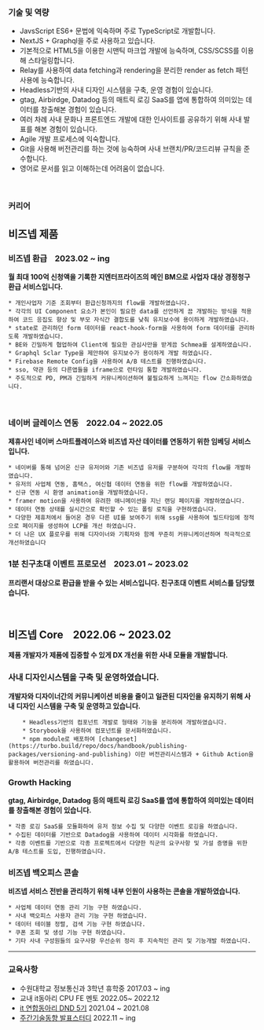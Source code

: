 ### 기술 및 역량

  * JavsScript ES6+ 문법에 익숙하며 주로 TypeScript로 개발합니다.
  * NextJS + Graphql을 주로 사용하고 있습니다.
  * 기본적으로 HTML5을 이용한 시맨틱 마크업 개발에 능숙하며, CSS/SCSS를 이용해 스타일링합니다.
  * Relay를 사용하여 data fetching과 rendering을 분리한 render as fetch 패턴 사용에 능숙합니다.
  * Headless기반의 사내 디자인 시스템을 구축, 운영 경험이 있습니다.
  * gtag, Airbirdge, Datadog 등의 매트릭 로깅 SaaS를 앱에 통합하여 의미있는 데이터를 창출해본 경험이 있습니다.
  * 여러 차례 사내 문화나 프론트엔드 개발에 대한 인사이트를 공유하기 위해 사내 발표를 해본 경험이 있습니다.
  * Agile 개발 프로세스에 익숙합니다.
  * Git을 사용해 버전관리를 하는 것에 능숙하며 사내 브랜치/PR/코드리뷰 규칙을 준수합니다.
  * 영어로 문서를 읽고 이해하는데 어려움이 없습니다.

<br/>

### 커리어

## 비즈넵 제품


### 비즈넵 환급 &nbsp;&nbsp;&nbsp;<span className="inline-block sm:block nx-text-sm sm:mt-3 text-gray-600 dark:text-white">2023.02 ~ ing</span>
**월 최대 100억 신청액을 기록한 지엔터프라이즈의 메인 BM으로 사업자 대상 경정청구 환급 서비스입니다.**


    * 개인사업자 기준 조회부터 환급신청까지의 flow를 개발하였습니다.
    * 각각의 UI Component 요소가 본인이 필요한 data를 선언하게 끔 개발하는 방식을 적용하여 코드 응집도 향상 및 부모 자식간 결합도를 낮춰 유지보수에 용이하게 개발하였습니다.
    * state로 관리하던 form 데이터를 react-hook-form을 사용하여 form 데이터를 관리하도록 개발하였습니다.
    * BE와 긴밀하게 협업하여 Client에 필요한 관심사만을 받게끔 Schmea를 설계하였습니다.
    * Graphql Sclar Type을 제안하여 유지보수가 용이하게 개발 하였습니다.
    * Firebase Remote Config을 사용하여 A/B 테스트를 진행하였습니다.
    * sso, 약관 등의 다른앱들을 iframe으로 런타임 통합 개발하였습니다.
    * 주도적으로 PD, PM과 긴밀하게 커뮤니케이션하며 불필요하게 느껴지는 flow 간소화하였습니다.

<br/>

### 네이버 글레이스 연동 &nbsp;&nbsp;&nbsp;<span className="inline-block sm:block sm:mt-3 nx-text-sm text-gray-600 dark:text-white">2022.04 ~ 2022.05</span>
**제휴사인 네이버 스마트플레이스와 비즈넵 자산 데이터를 연동하기 위한 임베딩 서비스입니다.**

    * 네이버를 통해 넘어온 신규 유저어와 기존 비즈넵 유저를 구분하여 각각의 flow를 개발하였습니다.
    * 유저의 사업체 연동, 홈택스, 여신협 데이터 연동을 위한 flow를 개발하였습니다.
    * 신규 연동 시 환영 animation을 개발하였습니다.
    * framer motion을 사용하여 유려한 애니메이션을 지닌 랜딩 페이지를 개발하였습니다.
    * 데이터 연동 상태를 실시간으로 확인할 수 있는 폴링 로직을 구현하였습니다.
    * 다양한 제휴처에서 들어온 경우 다른 UI를 보여주기 위해 ssg를 사용하여 빌드타임에 정적으로 페이지를 생성하여 LCP를 개선 하였습니다.
    * 더 나은 UX 플로우를 위해 디자이너와 기획자와 함께 꾸준히 커뮤니케이션하며 적극적으로 개선하였습니다

### 1분 친구초대 이벤트 프로모션 &nbsp;&nbsp;&nbsp;<span className="inline-block sm:block nx-text-sm sm:mt-3 text-gray-600 dark:text-white">2023.01 ~ 2023.02</span>
**프리랜서 대상으로 환급을 받을 수 있는 서비스입니다. 친구초대 이벤트 서비스를 담당했습니다.**

<br/>

## 비즈넵 Core &nbsp;&nbsp;&nbsp;<span className="inline-block sm:block nx-text-sm sm:mt-3 text-gray-600 dark:text-white">2022.06 ~ 2023.02</span>
**제품 개발자가 제품에 집중할 수 있게 DX 개선을 위한 사내 모듈을 개발합니다.**

 ### 사내 디자인시스템을 구축 및 운영하였습니다.
 **개발자와 디자이너간의 커뮤니케이션 비용을 줄이고 일관된 디자인을 유지하기 위해 사내 디자인 시스템을 구축 및 운영하고 있습니다.**

        * Headless기반의 컴포넌트 개발로 형태와 기능을 분리하여 개발하였습니다.
        * Storybook을 사용하여 컴포넌트를 문서화하였습니다.
        * npm module로 배포하여 [changeset](https://turbo.build/repo/docs/handbook/publishing-packages/versioning-and-publishing) 이란 버전관리시스템과 + Github Action을 활용하여 버전관리를 하였습니다.

### Growth Hacking
**gtag, Airbirdge, Datadog 등의 매트릭 로깅 SaaS를 앱에 통합하여 의미있는 데이터를 창출해본 경험이 있습니다.**

    * 각종 로깅 SaaS를 모듈화하여 유저 정보 수집 및 다양한 이벤트 로깅을 하였습니다.
    * 수집된 데이터를 기반으로 Datadog을 사용하여 데이터 시각화를 하였습니다.
    * 각종 이벤트를 기반으로 각종 프로젝트에서 다양한 직군의 요구사항 및 가설 증명을 위한 A/B 테스트를 도입, 진행하였습니다.


### 비즈넵 백오피스 콘솔
**비즈넵 서비스 전반을 관리하기 위해 내부 인원이 사용하는 콘솔을 개발하였습니다.**

    * 사업체 데이터 연동 관리 기능 구현 하였습니다.
    * 사내 백오피스 사용자 관리 기능 구현 하였습니다.
    * 데이터 테이블 정렬, 검색 기능 구현 하였습니다.
    * 쿠폰 조회 및 생성 기능 구현 하였습니다.
    * 기타 사내 구성원들의 요구사항 우선순위 정리 후 지속적인 관리 및 기능개발 하였습니다.

--------------------------
### 교육사항

* 수원대학교 정보통신과 3학년 휴학중 2017.03 ~ ing
* 교내 it동아리 CPU FE 멘토 2022.05~ 2022.12
* [it 연합동아리 DND 5기](https://www.dnd.ac/) 2021.04 ~ 2021.08
* [주간기술동향 발표스터디](https://www.notion.so/f10ffc48ee02465593406f349fae1831?v=045095be421b4e17983bfd1abdfdcf70) 2022.11 ~ ing
